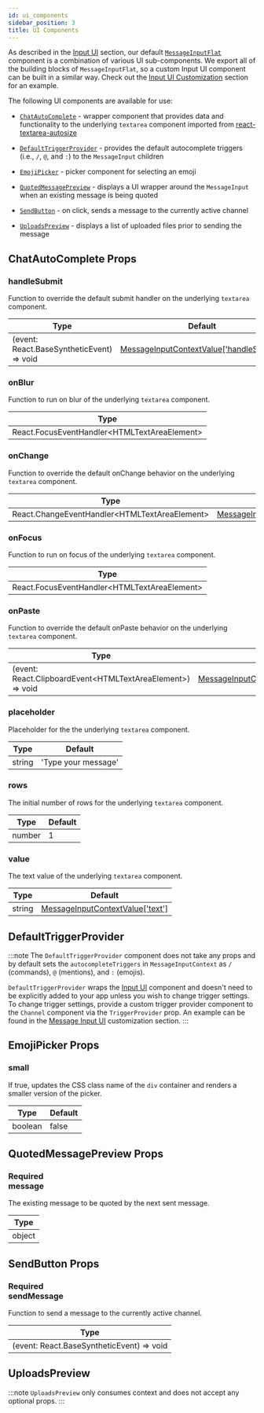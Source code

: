 ```yaml
---
id: ui_components
sidebar_position: 3
title: UI Components
---
```


As described in the [Input UI](./input-ui.mdx) section, our default [`MessageInputFlat`](https://github.com/GetStream/stream-chat-react/blob/master/src/components/MessageInput/MessageInputFlat.tsx)
component is a combination of various UI sub-components. We export all of the building blocks of `MessageInputFlat`, so a custom Input UI
component can be built in a similar way. Check out the [Input UI Customization](../customization/input-ui.mdx) section for an example.

The following UI components are available for use:

- [`ChatAutoComplete`](https://github.com/GetStream/stream-chat-react/blob/master/src/components/ChatAutoComplete/ChatAutoComplete.tsx) - wrapper
  component that provides data and functionality to the underlying `textarea` component imported from [react-textarea-autosize](https://www.npmjs.com/package/react-textarea-autosize)

- [`DefaultTriggerProvider`](https://github.com/GetStream/stream-chat-react/blob/master/src/components/MessageInput/DefaultTriggerProvider.tsx) - provides
  the default autocomplete triggers (i.e., `/`, `@`, and `:`) to the `MessageInput` children

- [`EmojiPicker`](https://github.com/GetStream/stream-chat-react/blob/master/src/components/MessageInput/EmojiPicker.tsx) - picker
  component for selecting an emoji

- [`QuotedMessagePreview`](https://github.com/GetStream/stream-chat-react/blob/master/src/components/MessageInput/QuotedMessagePreview.tsx) - displays
  a UI wrapper around the `MessageInput` when an existing message is being quoted

- [`SendButton`](https://github.com/GetStream/stream-chat-react/blob/master/src/components/MessageInput/icons.tsx) - on click, sends a
  message to the currently active channel

- [`UploadsPreview`](https://github.com/GetStream/stream-chat-react/blob/master/src/components/MessageInput/UploadsPreview.tsx) - displays
  a list of uploaded files prior to sending the message

## ChatAutoComplete Props

### handleSubmit

Function to override the default submit handler on the underlying `textarea` component.

| Type                                      | Default                                                                                        |
| ----------------------------------------- | ---------------------------------------------------------------------------------------------- |
| (event: React.BaseSyntheticEvent) => void | [MessageInputContextValue['handleSubmit']](../contexts/message-input-context.mdx#handlesubmit) |

### onBlur

Function to run on blur of the underlying `textarea` component.

| Type                                          |
| --------------------------------------------- |
| React.FocusEventHandler<HTMLTextAreaElement\> |

### onChange

Function to override the default onChange behavior on the underlying `textarea` component.

| Type                                           | Default                                                                                |
| ---------------------------------------------- | -------------------------------------------------------------------------------------- |
| React.ChangeEventHandler<HTMLTextAreaElement\> | [MessageInputContextValue['onChange']](../contexts/message-input-context.mdx#onchange) |

### onFocus

Function to run on focus of the underlying `textarea` component.

| Type                                          |
| --------------------------------------------- |
| React.FocusEventHandler<HTMLTextAreaElement\> |

### onPaste

Function to override the default onPaste behavior on the underlying `textarea` component.

| Type                                                        | Default                                                                              |
| ----------------------------------------------------------- | ------------------------------------------------------------------------------------ |
| (event: React.ClipboardEvent<HTMLTextAreaElement\>) => void | [MessageInputContextValue['onPaste']](../contexts/message-input-context.mdx#onpaste) |

### placeholder

Placeholder for the the underlying `textarea` component.

| Type   | Default             |
| ------ | ------------------- |
| string | 'Type your message' |

### rows

The initial number of rows for the underlying `textarea` component.

| Type   | Default |
| ------ | ------- |
| number | 1       |

### value

The text value of the underlying `textarea` component.

| Type   | Default                                                                        |
| ------ | ------------------------------------------------------------------------------ |
| string | [MessageInputContextValue['text']](../contexts/message-input-context.mdx#text) |

## DefaultTriggerProvider

:::note
The `DefaultTriggerProvider` component does not take any props and by default sets the `autocompleteTriggers` in `MessageInputContext` as
`/` (commands), `@` (mentions), and `:` (emojis).

`DefaultTriggerProvider` wraps the [Input UI](./input-ui.mdx) component and doesn't
need to be explicitly added to your app unless you wish to change trigger settings. To change trigger settings, provide a custom trigger
provider component to the `Channel` component via the `TriggerProvider` prop. An example can be found in the
[Message Input UI](../customization/input-ui.mdx) customization section.
:::

## EmojiPicker Props

### small

If true, updates the CSS class name of the `div` container and renders a smaller version of the picker.

| Type    | Default |
| ------- | ------- |
| boolean | false   |

## QuotedMessagePreview Props

### <div class="label required basic">Required</div> message

The existing message to be quoted by the next sent message.

| Type   |
| ------ |
| object |

## SendButton Props

### <div class="label required basic">Required</div> sendMessage

Function to send a message to the currently active channel.

| Type                                      |
| ----------------------------------------- |
| (event: React.BaseSyntheticEvent) => void |

## UploadsPreview

:::note
`UploadsPreview` only consumes context and does not accept any optional props.
:::
